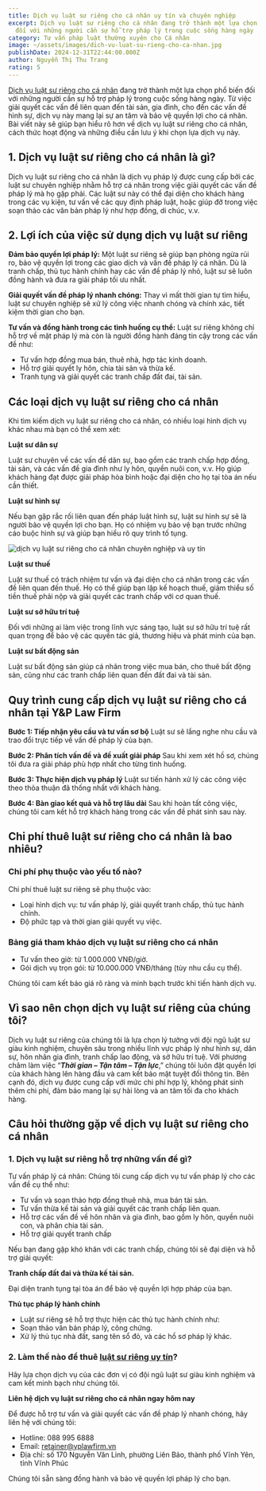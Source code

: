 ```yaml
---
title: Dịch vụ luật sư riêng cho cá nhân uy tín và chuyên nghiệp
excerpt: Dịch vụ luật sư riêng cho cá nhân đang trở thành một lựa chọn phổ biến
  đối với những người cần sự hỗ trợ pháp lý trong cuộc sống hàng ngày
category: Tư vấn pháp luật thường xuyên cho Cá nhân
image: ~/assets/images/dich-vu-luat-su-rieng-cho-ca-nhan.jpg
publishDate: 2024-12-31T22:44:00.000Z
author: Nguyễn Thị Thu Trang
rating: 5
---
```

[Dịch vụ luật sư riêng cho cá nhân](https://yplawfirm.vn/tu-van-thuong-xuyen/dich-vu-luat-su-rieng-cho-ca-nhan-uy-tin-va-chuyen-nghiep) đang trở thành một lựa chọn phổ biến đối với những người cần sự hỗ trợ pháp lý trong cuộc sống hàng ngày. Từ việc giải quyết các vấn đề liên quan đến tài sản, gia đình, cho đến các vấn đề hình sự, dịch vụ này mang lại sự an tâm và bảo vệ quyền lợi cho cá nhân. Bài viết này sẽ giúp bạn hiểu rõ hơn về dịch vụ luật sư riêng cho cá nhân, cách thức hoạt động và những điều cần lưu ý khi chọn lựa dịch vụ này.

## 1. Dịch vụ luật sư riêng cho cá nhân là gì?

Dịch vụ luật sư riêng cho cá nhân là dịch vụ pháp lý được cung cấp bởi các luật sư chuyên nghiệp nhằm hỗ trợ cá nhân trong việc giải quyết các vấn đề pháp lý mà họ gặp phải. Các luật sư này có thể đại diện cho khách hàng trong các vụ kiện, tư vấn về các quy định pháp luật, hoặc giúp đỡ trong việc soạn thảo các văn bản pháp lý như hợp đồng, di chúc, v.v.

## 2. Lợi ích của việc sử dụng dịch vụ luật sư riêng

**Đảm bảo quyền lợi pháp lý:** Một luật sư riêng sẽ giúp bạn phòng ngừa rủi ro, bảo vệ quyền lợi trong các giao dịch và vấn đề pháp lý cá nhân. Dù là tranh chấp, thủ tục hành chính hay các vấn đề pháp lý nhỏ, luật sư sẽ luôn đồng hành và đưa ra giải pháp tối ưu nhất.

**Giải quyết vấn đề pháp lý nhanh chóng:** Thay vì mất thời gian tự tìm hiểu, luật sư chuyên nghiệp sẽ xử lý công việc nhanh chóng và chính xác, tiết kiệm thời gian cho bạn.

**Tư vấn và đồng hành trong các tình huống cụ thể:** Luật sư riêng không chỉ hỗ trợ về mặt pháp lý mà còn là người đồng hành đáng tin cậy trong các vấn đề như:

* Tư vấn hợp đồng mua bán, thuê nhà, hợp tác kinh doanh.
* Hỗ trợ giải quyết ly hôn, chia tài sản và thừa kế.
* Tranh tụng và giải quyết các tranh chấp đất đai, tài sản.

## Các loại dịch vụ luật sư riêng cho cá nhân

Khi tìm kiếm dịch vụ luật sư riêng cho cá nhân, có nhiều loại hình dịch vụ khác nhau mà bạn có thể xem xét:

**Luật sư dân sự**

Luật sư chuyên về các vấn đề dân sự, bao gồm các tranh chấp hợp đồng, tài sản, và các vấn đề gia đình như ly hôn, quyền nuôi con, v.v. Họ giúp khách hàng đạt được giải pháp hòa bình hoặc đại diện cho họ tại tòa án nếu cần thiết.

**Luật sư hình sự**

Nếu bạn gặp rắc rối liên quan đến pháp luật hình sự, luật sư hình sự sẽ là người bảo vệ quyền lợi cho bạn. Họ có nhiệm vụ bảo vệ bạn trước những cáo buộc hình sự và giúp bạn hiểu rõ quy trình tố tụng.

![dịch vụ luật sư riêng cho cá nhân chuyên nghiệp và uy tín](~/assets/images/luat-su-rieng-cho-ca-nhan.jpg "dịch vụ luật sư riêng cho cá nhân chuyên nghiệp và uy tín")

**Luật sư thuế**

Luật sư thuế có trách nhiệm tư vấn và đại diện cho cá nhân trong các vấn đề liên quan đến thuế. Họ có thể giúp bạn lập kế hoạch thuế, giảm thiểu số tiền thuế phải nộp và giải quyết các tranh chấp với cơ quan thuế.

**Luật sư sở hữu trí tuệ**

Đối với những ai làm việc trong lĩnh vực sáng tạo, luật sư sở hữu trí tuệ rất quan trọng để bảo vệ các quyền tác giả, thương hiệu và phát minh của bạn.

**Luật sư bất động sản**

Luật sư bất động sản giúp cá nhân trong việc mua bán, cho thuê bất động sản, cũng như các tranh chấp liên quan đến đất đai và tài sản.

## Quy trình cung cấp dịch vụ luật sư riêng cho cá nhân tại Y&P Law Firm

**Bước 1: Tiếp nhận yêu cầu và tư vấn sơ bộ**
Luật sư sẽ lắng nghe nhu cầu và trao đổi trực tiếp về vấn đề pháp lý của bạn.

**Bước 2: Phân tích vấn đề và đề xuất giải pháp**
Sau khi xem xét hồ sơ, chúng tôi đưa ra giải pháp phù hợp nhất cho từng tình huống.

**Bước 3: Thực hiện dịch vụ pháp lý**
Luật sư tiến hành xử lý các công việc theo thỏa thuận đã thống nhất với khách hàng.

**Bước 4: Bàn giao kết quả và hỗ trợ lâu dài**
Sau khi hoàn tất công việc, chúng tôi cam kết hỗ trợ khách hàng trong các vấn đề phát sinh sau này.

## Chi phí thuê luật sư riêng cho cá nhân là bao nhiêu?

### Chi phí phụ thuộc vào yếu tố nào?

Chi phí thuê luật sư riêng sẽ phụ thuộc vào:

* Loại hình dịch vụ: tư vấn pháp lý, giải quyết tranh chấp, thủ tục hành chính.
* Độ phức tạp và thời gian giải quyết vụ việc.

### Bảng giá tham khảo dịch vụ luật sư riêng cho cá nhân

* Tư vấn theo giờ: từ 1.000.000 VNĐ/giờ.
* Gói dịch vụ trọn gói: từ 10.000.000 VNĐ/tháng (tùy nhu cầu cụ thể).

Chúng tôi cam kết báo giá rõ ràng và minh bạch trước khi tiến hành dịch vụ.

## Vì sao nên chọn dịch vụ luật sư riêng của chúng tôi?

Dịch vụ luật sư riêng của chúng tôi là lựa chọn lý tưởng với đội ngũ luật sư giàu kinh nghiệm, chuyên sâu trong nhiều lĩnh vực pháp lý như hình sự, dân sự, hôn nhân gia đình, tranh chấp lao động, và sở hữu trí tuệ. Với phương châm làm việc “***Thời gian – Tận tâm – Tận lực***,” chúng tôi luôn đặt quyền lợi của khách hàng lên hàng đầu và cam kết bảo mật tuyệt đối thông tin. Bên cạnh đó, dịch vụ được cung cấp với mức chi phí hợp lý, không phát sinh thêm chi phí, đảm bảo mang lại sự hài lòng và an tâm tối đa cho khách hàng.

## Câu hỏi thường gặp về dịch vụ luật sư riêng cho cá nhân

### 1. Dịch vụ luật sư riêng hỗ trợ những vấn đề gì?

Tư vấn pháp lý cá nhân: Chúng tôi cung cấp dịch vụ tư vấn pháp lý cho các vấn đề cụ thể như:

* Tư vấn và soạn thảo hợp đồng thuê nhà, mua bán tài sản.
* Tư vấn thừa kế tài sản và giải quyết các tranh chấp liên quan.
* Hỗ trợ các vấn đề về hôn nhân và gia đình, bao gồm ly hôn, quyền nuôi con, và phân chia tài sản.
* Hỗ trợ giải quyết tranh chấp

Nếu bạn đang gặp khó khăn với các tranh chấp, chúng tôi sẽ đại diện và hỗ trợ giải quyết:

**Tranh chấp đất đai và thừa kế tài sản.**

Đại diện tranh tụng tại tòa án để bảo vệ quyền lợi hợp pháp của bạn.

**Thủ tục pháp lý hành chính**

* Luật sư riêng sẽ hỗ trợ thực hiện các thủ tục hành chính như:
* Soạn thảo văn bản pháp lý, công chứng.
* Xử lý thủ tục nhà đất, sang tên sổ đỏ, và các hồ sơ pháp lý khác.

### 2. Làm thế nào để thuê [luật sư riêng uy tín](https://yplawfirm.vn/gioi-thieu#luat-su-va-cong-su)?

Hãy lựa chọn dịch vụ của các đơn vị có đội ngũ luật sư giàu kinh nghiệm và cam kết minh bạch như chúng tôi.

**Liên hệ dịch vụ luật sư riêng cho cá nhân ngay hôm nay**

Để được hỗ trợ tư vấn và giải quyết các vấn đề pháp lý nhanh chóng, hãy liên hệ với chúng tôi:

* Hotline: 088 995 6888
* Email: retainer@yplawfirm.vn
* Địa chỉ: số 170 Nguyễn Văn Linh, phường Liên Bảo, thành phố Vĩnh Yên, tỉnh Vĩnh Phúc

Chúng tôi sẵn sàng đồng hành và bảo vệ quyền lợi pháp lý cho bạn.
